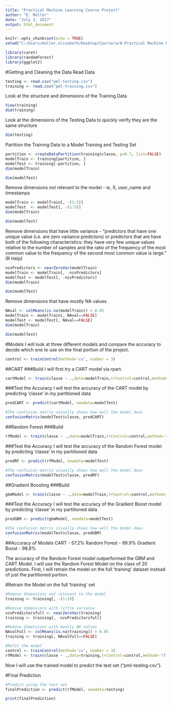 ---
title: "Practical Machine Learning Course Project"
author: "E. Moller"
date: "July 3, 2017"
output: html_document
---

```{r setup, include=FALSE}
knitr::opts_chunk$set(echo = TRUE)
setwd("C:/Users/moller.elisabeth/Desktop/Coursera/8-Practical Machine Learning")
```
```{r}
library(caret)
library(randomForest)
library(ggplot2)
```
#Getting and Cleaning the Data
Read Data
```{r}
testing <- read.csv("pml-testing.csv")
training <- read.csv("pml-training.csv")
```
Look at the structure and dimensions of the Training Data
```{r}
View(training)
dim(training)
```
Look at the dimensions of the Testing Data to quickly verify they are the same structure
```{r}
dim(testing)
```
Partition the Training Data to a Model Training and Testing Set
```{r}
partition <- createDataPartition(training$classe, p=0.7, list=FALSE)
modelTrain <- training[partition, ]
modelTest <- training[-partition, ]
dim(modelTrain)
```
```{r}
dim(modelTest)
```
Remove dimensions not relevant to the model - ie, X, user_name and timestamps
```{r}
modelTrain <- modelTrain[, -(1:5)]
modelTest  <- modelTest[, -(1:5)]
dim(modelTrain)
```
```{r}
dim(modelTest)
```
Remove dimensions that have little variance - "predictors that have one unique value (i.e. are zero variance predictors) or predictors that are have both of the following characteristics: they have very few unique values relative to the number of samples and the ratio of the frequency of the most common value to the frequency of the second most common value is large." (R Help)
```{r}
nzvPredictors <- nearZeroVar(modelTrain)
modelTrain <- modelTrain[, -nzvPredictors]
modelTest <- modelTest[, -nzvPredictors]
dim(modelTrain)
```
```{r}
dim(modelTest)
```
Remove dimensions that have mostly NA values
```{r}
NAval <- colMeans(is.na(modelTrain)) > 0.95
modelTrain <- modelTrain[, NAval==FALSE]
modelTest <- modelTest[, NAval==FALSE]
dim(modelTrain)
```
```{r}
dim(modelTest)
```
#Models
I will look at three different models and compare the accuracy to decide which one to use on the final portion of the project.
```{r}
control <- trainControl(method='cv', number = 3)
```
##CART
###Build
I will first try a CART model via rpart.
```{r}
cartModel <- train(classe ~ .,data=modelTrain,trControl=control,method='rpart')
```
###Test the Accuracy
I will test the accuracy of the CART model by predicting 'classe' in my partitioned data
```{r}
predCART <- predict(cartModel, newdata=modelTest)

#The confusion matrix visually shows how well the model does
confusionMatrix(modelTest$classe, predCART)

```
##Random Forest
###Build
```{r}
rfModel <- train(classe ~ .,data=modelTrain,trControl=control,method='rf')
```
###Test the Accuracy
I will test the accuracy of the Random Forest model by predicting 'classe' in my partitioned data
```{r}
predRF <- predict(rfModel, newdata=modelTest)

#The confusion matrix visually shows how well the model does
confusionMatrix(modelTest$classe, predRF)

```
##Gradient Boosting
###Build
```{r}
gbmModel <- train(classe ~ .,data=modelTrain,trControl=control,method='gbm')
```
###Test the Accuracy
I will test the accuracy of the Gradient Boost model by predicting 'classe' in my partitioned data
```{r}
predGBM <- predict(gbmModel, newdata=modelTest)

#The confusion matrix visually shows how well the model does
confusionMatrix(modelTest$classe, predGBM)
```
##Accuracy of Models
CART - 57.2%
Random Forest - 99.9%
Gradient Boost - 98.8%

The accuracy of the Random Forest model outperformed the GBM and CART Model. I will use the Random Forest Model on the class of 20 predictions. First, I will retrain the model on the full 'training' dataset instead of just the partitioned portion.

#Retrain the Model on the full 'training' set
```{r}
#Remove dimensions not relevant to the model
training <- training[, -(1:5)]

#Remove dimensions with little variance
nzvPredictorsfull <- nearZeroVar(training)
training <- training[, -nzvPredictorsfull]

#Remove dimensions with mostly NA values
NAvalFull <- colMeans(is.na(training)) > 0.95
training <- training[, NAvalFull==FALSE]

#Refit the model
control <- trainControl(method='cv', number = 3)
rfModel <- train(classe ~ .,data=training,trControl=control,method='rf')
```

Now I will use the trained model to predict the test set ("pml-testing.csv").

#Final Prediction
```{r}
#Predict using the test set
finalPrediction <- predict(rfModel, newdata=testing)

print(finalPrediction)
```